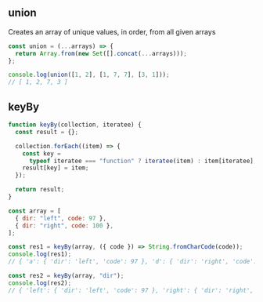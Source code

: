 
## union

Creates an array of unique values, in order, from all given arrays

```js
const union = (...arrays) => {
  return Array.from(new Set([].concat(...arrays)));
};

console.log(union([1, 2], [1, 7, 7], [3, 1]));
// [ 1, 2, 7, 3 ]
```

## keyBy

```js
function keyBy(collection, iteratee) {
  const result = {};

  collection.forEach((item) => {
    const key =
      typeof iteratee === "function" ? iteratee(item) : item[iteratee];
    result[key] = item;
  });

  return result;
}

const array = [
  { dir: "left", code: 97 },
  { dir: "right", code: 100 },
];

const res1 = keyBy(array, ({ code }) => String.fromCharCode(code));
console.log(res1);
// { 'a': { 'dir': 'left', 'code': 97 }, 'd': { 'dir': 'right', 'code': 100 } }

const res2 = keyBy(array, "dir");
console.log(res2);
// { 'left': { 'dir': 'left', 'code': 97 }, 'right': { 'dir': 'right', 'code': 100 } }
```

